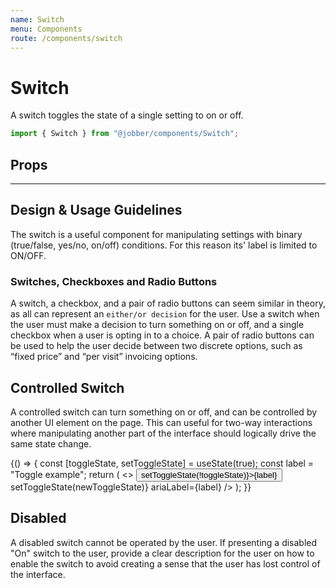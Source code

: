 ```yaml
---
name: Switch
menu: Components
route: /components/switch
---
```



# Switch

<ComponentStatus stage="ready" responsive="yes" accessible="yes" />

A switch toggles the state of a single setting to on or off.

```ts
import { Switch } from "@jobber/components/Switch";
```

<Playground>
  <Switch ariaLabel="Visible to clients" />
</Playground>

## Props

<Props of={Switch} />

---

## Design & Usage Guidelines

The switch is a useful component for manipulating settings with binary
(true/false, yes/no, on/off) conditions. For this reason its' label is limited
to ON/OFF.

### Switches, Checkboxes and Radio Buttons

A switch, a checkbox, and a pair of radio buttons can seem similar in theory, as
all can represent an `either/or decision` for the user. Use a switch when the
user must make a decision to turn something on or off, and a single checkbox
when a user is opting in to a choice. A pair of radio buttons can be used to
help the user decide between two discrete options, such as “fixed price” and
“per visit” invoicing options.

## Controlled Switch

A controlled switch can turn something on or off, and can be controlled by
another UI element on the page. This can useful for two-way interactions where
manipulating another part of the interface should logically drive the same state
change.

<Playground>
  {() => {
    const [toggleState, setToggleState] = useState(true);
    const label = "Toggle example";
    return (
      <>
        <button onClick={() => setToggleState(!toggleState)}>{label}</button>
        <br />
        <Switch
          value={toggleState}
          onChange={newToggleState => setToggleState(newToggleState)}
          ariaLabel={label}
        />
      </>
    );
  }}
</Playground>

## Disabled

A disabled switch cannot be operated by the user. If presenting a disabled "On"
switch to the user, provide a clear description for the user on how to enable
the switch to avoid creating a sense that the user has lost control of the
interface.

<Playground>
  <Switch value={false} ariaLabel="Visible to clients" disabled={true} />
</Playground>
